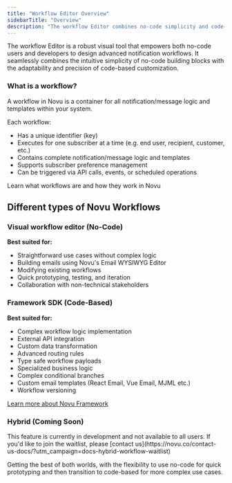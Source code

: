 ```yaml
---
title: "Workflow Editor Overview"
sidebarTitle: "Overview"
description: "The workflow Editor combines no-code simplicity and code-based flexibility, enabling users to design and manage advanced notification workflows tailored to their needs."
---
```


The workflow Editor is a robust visual tool that empowers both no-code users and developers to design advanced notification workflows.
It seamlessly combines the intuitive simplicity of no-code building blocks with the adaptability and precision of code-based customization.
### What is a workflow?

A workflow in Novu is a container for all notification/message logic and templates within your system. 

Each workflow:

- Has a unique identifier (key)
- Executes for one subscriber at a time (e.g. end user, recipient, customer, etc.)
- Contains complete notification/message logic and templates
- Supports subscriber preference management
- Can be triggered via API calls, events, or scheduled operations

<Card title="Workflows" icon="arrow-progress" href="/concepts/workflows">
Learn what workflows are and how they work in Novu
</Card>

## Different types of Novu Workflows

### Visual workflow editor (No-Code)

**Best suited for:**

- Straightforward use cases without complex logic
- Building emails using Novu's Email WYSIWYG Editor
- Modifying existing workflows
- Quick prototyping, testing, and iteration
- Collaboration with non-technical stakeholders

### Framework SDK (Code-Based)

**Best suited for:**

- Complex workflow logic implementation
- External API integration
- Custom data transformation
- Advanced routing rules
- Type safe workflow payloads
- Specialized business logic
- Complex conditional branches
- Custom email templates (React Email, Vue Email, MJML etc.)
- Workflow versioning

[Learn more about Novu Framework](/framework/overview)

### Hybrid (Coming Soon)

<Note>
This feature is currently in development and not available to all users. 
If you'd like to join the waitlist, please [contact us](https://novu.co/contact-us-docs/?utm_campaign=docs-hybrid-workflow-waitlist)
</Note>

Getting the best of both worlds, with the flexibility to use no-code for quick prototyping and then transition to code-based for more complex use cases.